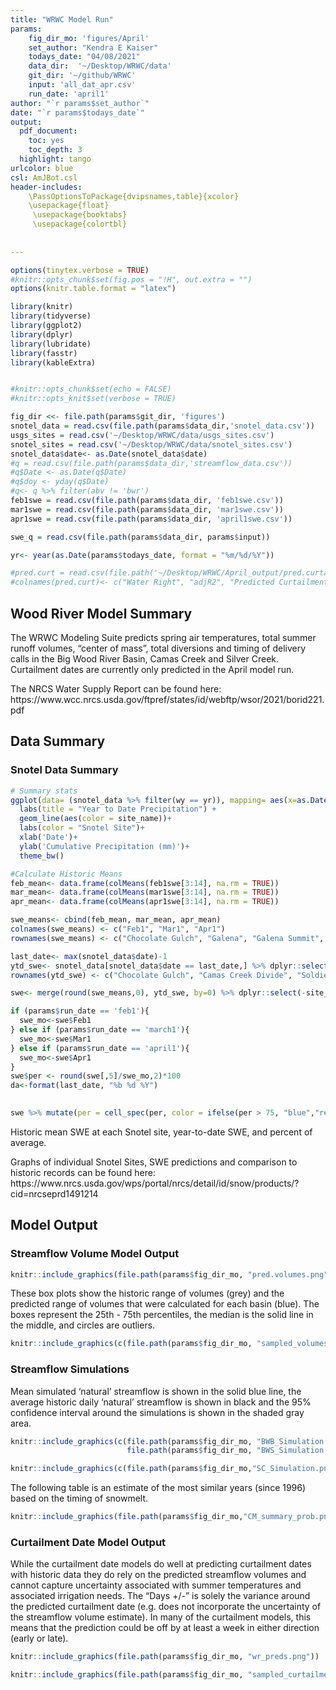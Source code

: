 ```yaml
---
title: "WRWC Model Run"
params:
    fig_dir_mo: 'figures/April'
    set_author: "Kendra E Kaiser"
    todays_date: "04/08/2021"
    data_dir:  '~/Desktop/WRWC/data'
    git_dir: '~/github/WRWC'
    input: 'all_dat_apr.csv'
    run_date: 'april1'
author: "`r params$set_author`"
date: "`r params$todays_date`"
output: 
  pdf_document:
    toc: yes
    toc_depth: 3
  highlight: tango
urlcolor: blue
csl: AmJBot.csl
header-includes:
    \PassOptionsToPackage{dvipsnames,table}{xcolor}
    \usepackage{float}
     \usepackage{booktabs}
     \usepackage{colortbl}
     
    
---
```

```r
options(tinytex.verbose = TRUE)
#knitr::opts_chunk$set(fig.pos = "!H", out.extra = "")
options(knitr.table.format = "latex")
```

```r
library(knitr)
library(tidyverse)
library(ggplot2)
library(dplyr)
library(lubridate)
library(fasstr)
library(kableExtra)


#knitr::opts_chunk$set(echo = FALSE)
#knitr::opts_knit$set(verbose = TRUE)  

fig_dir <<- file.path(params$git_dir, 'figures')
snotel_data = read.csv(file.path(params$data_dir,'snotel_data.csv'))
usgs_sites = read.csv('~/Desktop/WRWC/data/usgs_sites.csv')
snotel_sites = read.csv('~/Desktop/WRWC/data/snotel_sites.csv')
snotel_data$date<- as.Date(snotel_data$date)
#q = read.csv(file.path(params$data_dir,'streamflow_data.csv'))
#q$Date <- as.Date(q$Date)
#q$doy <- yday(q$Date)
#q<- q %>% filter(abv != 'bwr')
feb1swe = read.csv(file.path(params$data_dir, 'feb1swe.csv'))
mar1swe = read.csv(file.path(params$data_dir, 'mar1swe.csv'))
apr1swe = read.csv(file.path(params$data_dir, 'april1swe.csv'))

swe_q = read.csv(file.path(params$data_dir, params$input))

yr<- year(as.Date(params$todays_date, format = "%m/%d/%Y"))

#pred.curt = read.csv(file.path('~/Desktop/WRWC/April_output/pred.curtailments.csv'))
#colnames(pred.curt)<- c("Water Right", "adjR2", "Predicted Curtailment", "Days +/-")
```

## Wood River Model Summary

The WRWC Modeling Suite predicts spring air temperatures, total summer runoff volumes, "center of mass", total diversions and timing of delivery calls in the Big Wood River Basin, Camas Creek and Silver Creek. Curtailment dates are currently only predicted in the April model run.

The NRCS Water Supply Report can be found here: https://www.wcc.nrcs.usda.gov/ftpref/states/id/webftp/wsor/2021/borid221.pdf

## Data Summary


### Snotel Data Summary

``` r
# Summary stats
ggplot(data= (snotel_data %>% filter(wy == yr)), mapping= aes(x=as.Date(date), y=precipitation_cumulative))+
  labs(title = "Year to Date Precipitation") +
  geom_line(aes(color = site_name))+
  labs(color = "Snotel Site")+
  xlab('Date')+
  ylab('Cumulative Precipitation (mm)')+
  theme_bw()

#Calculate Historic Means
feb_mean<- data.frame(colMeans(feb1swe[3:14], na.rm = TRUE))
mar_mean<- data.frame(colMeans(mar1swe[3:14], na.rm = TRUE))
apr_mean<- data.frame(colMeans(apr1swe[3:14], na.rm = TRUE))

swe_means<- cbind(feb_mean, mar_mean, apr_mean)
colnames(swe_means) <- c("Feb1", "Mar1", "Apr1")
rownames(swe_means) <- c("Chocolate Gulch", "Galena", "Galena Summit", "Hyndman Creek", "Lost-Wood Divide", "Dollarhide Summit", "Camas Creek Divide", "Soldier R.S.", "Garfield R.S.", "Swede Peak", "Stickney Mill", "Bear Canyon")

last_date<- max(snotel_data$date)-1
ytd_swe<- snotel_data[snotel_data$date == last_date,] %>% dplyr::select(c(site_name, snow_water_equivalent))
rownames(ytd_swe) <- c("Chocolate Gulch", "Camas Creek Divide", "Soldier R.S.", "Bear Canyon", "Dollarhide Summit", "Galena", "Garfield R.S.", "Hyndman Creek", "Lost-Wood Divide", "Stickney Mill", "Galena Summit", "Swede Peak")

swe<- merge(round(swe_means,0), ytd_swe, by=0) %>% dplyr::select(-site_name)

if (params$run_date == 'feb1'){
  swe_mo<-swe$Feb1
} else if (params$run_date == 'march1'){
  swe_mo<-swe$Mar1
} else if (params$run_date == 'april1'){
  swe_mo<-swe$Apr1
}
swe$per <- round(swe[,5]/swe_mo,2)*100
da<-format(last_date, "%b %d %Y")

 
swe %>% mutate(per = cell_spec(per, color = ifelse(per > 75, "blue","red"))) %>% `colnames<-`(c("Site", "Feb 1 Hist. Avg.", "Mar 1 Hist. Avg.", "Apr 1 Hist. Avg.", da, "Per of Avg")) %>% kbl(align=rep('c', 6), escape = FALSE, booktabs=TRUE, format="latex") %>% kable_styling(latex_options = c("striped", "HOLD_position"), full_width = FALSE) 
```

Historic mean SWE at each Snotel site, year-to-date SWE, and percent of average.

Graphs of individual Snotel Sites, SWE predictions and comparison to historic 
records can be found here:
https://www.nrcs.usda.gov/wps/portal/nrcs/detail/id/snow/products/?cid=nrcseprd1491214
\newpage

## Model Output

### Streamflow Volume Model Output

```r
knitr::include_graphics(file.path(params$fig_dir_mo, "pred.volumes.png"))
```

These box plots show the historic range of volumes (grey) and the predicted range of volumes that were calculated for each basin (blue). The boxes represent the 25th - 75th percentiles, the median is the solid line in the middle, and circles are outliers. 

```r
knitr::include_graphics(c(file.path(params$fig_dir_mo, "sampled_volumes.png"), file.path(params$fig_dir_mo, "sampled_sc_vol.png")))
```

\newpage

### Streamflow Simulations

Mean simulated 'natural' streamflow is shown in the solid blue line, the average historic daily 'natural' streamflow is shown in black and the 95% confidence interval around the simulations is shown in the shaded gray area.

```r
knitr::include_graphics(c(file.path(params$fig_dir_mo, "BWB_Simulation.png"), 
                          file.path(params$fig_dir_mo, "BWS_Simulation.png")))
```

```r
knitr::include_graphics(c(file.path(params$fig_dir_mo,"SC_Simulation.png"), file.path(params$fig_dir_mo,"CC_Simulation.png")))
```

\newpage

The following table is an estimate of the most similar years (since 1996) based on the timing of snowmelt.
<p>
```r
knitr::include_graphics(file.path(params$fig_dir_mo,"CM_summary_prob.png")) 
```
</p>

### Curtailment Date Model Output

While the curtailment date models do well at predicting curtailment dates with historic data they do rely on the predicted streamflow volumes and cannot capture uncertainty associated with summer temperatures and associated irrigation needs. The "Days +/-" is solely the variance around the predicted curtailment date (e.g. does not incorporate the uncertainty of the streamflow volume estimate). In many of the curtailment models, this means that the prediction could be off by at least a week in either direction (early or late). 

```r
knitr::include_graphics(file.path(params$fig_dir_mo, "wr_preds.png"))
```

```r
knitr::include_graphics(file.path(params$fig_dir_mo, "sampled_curtailments.png"))
```

